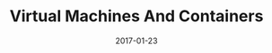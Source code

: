 ---
authors: [ "Geoffrey Hunter" ]
date: 2017-01-23
draft: false
title: "Virtual Machines And Containers"
type: page
---